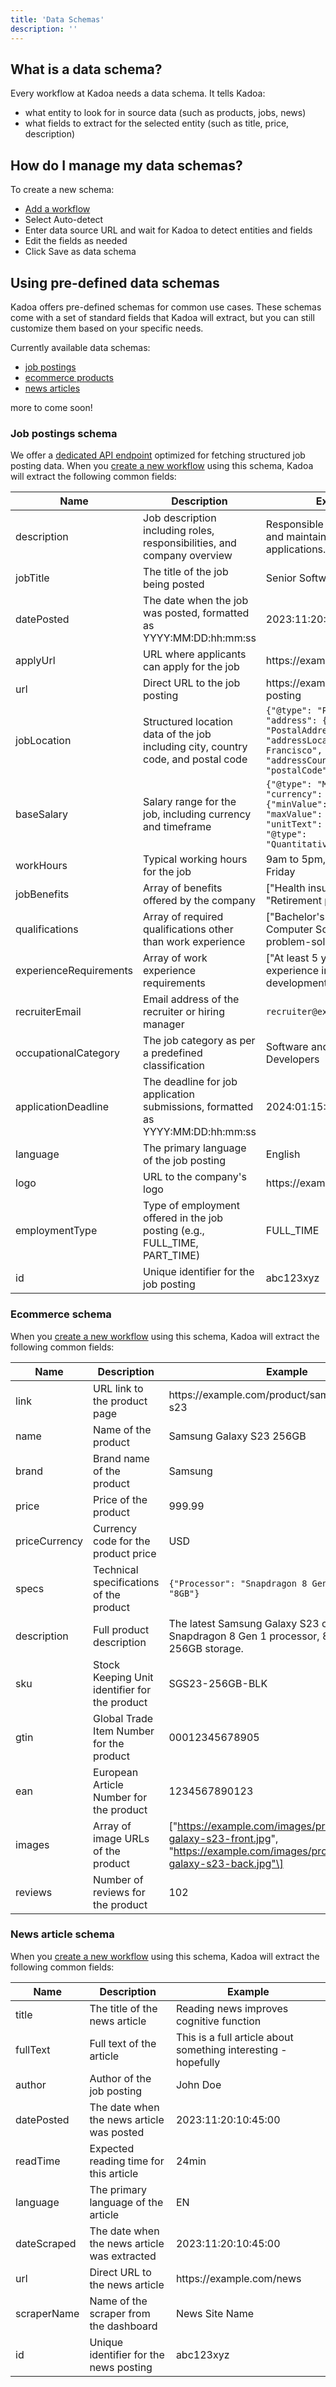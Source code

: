 ```yaml
---
title: 'Data Schemas'
description: ''
---
```


## What is a data schema?

Every workflow at Kadoa needs a data schema. It tells Kadoa:

-   what entity to look for in source data (such as products, jobs, news)
-   what fields to extract for the selected entity (such as title, price, description)

## How do I manage my data schemas?

To create a new schema:

-   [Add a workflow](https://www.kadoa.com/add)
-   Select Auto-detect
-   Enter data source URL and wait for Kadoa to detect entities and fields
-   Edit the fields as needed
-   Click Save as data schema

## Using pre-defined data schemas
Kadoa offers pre-defined schemas for common use cases.
These schemas come with a set of standard fields that Kadoa will extract, but you can still customize them based on your specific needs.

Currently available data schemas:
- [job postings](#job-postings-schema)
- [ecommerce products](#ecommerce-schema)
- [news articles](#news-article-schema)

more to come soon!


### Job postings schema

We offer a [dedicated API endpoint](https://services.kadoa.com/api-docs/) optimized for fetching structured job posting data.
When you [create a new workflow](https://www.kadoa.com/add) using this schema, Kadoa will extract the following common fields:

| Name | Description | Example |
| --- | --- | --- |
| description | Job description including roles, responsibilities, and company overview | Responsible for developing and maintaining web applications... |
| jobTitle | The title of the job being posted | Senior Software Engineer |
| datePosted | The date when the job was posted, formatted as YYYY:MM:DD:hh:mm:ss | 2023:11:20:10:45:00 |
| applyUrl | URL where applicants can apply for the job | https[]()://example.com/apply |
| url | Direct URL to the job posting | https[]()://example.com/job-posting |
| jobLocation | Structured location data of the job including city, country code, and postal code | `{"@type": "Place", "address": {"@type": "PostalAddress", "addressLocality": "San Francisco", "addressCountry": "US", "postalCode": "94103"}}` |
| baseSalary | Salary range for the job, including currency and timeframe | `{"@type": "MonetaryAmount", "currency": "USD", "value": {"minValue": 100000, "maxValue": 120000, "unitText": "ANNUALLY", "@type": "QuantitativeValue"}}` |
| workHours | Typical working hours for the job | 9am to 5pm, Monday to Friday |
| jobBenefits | Array of benefits offered by the company | \["Health insurance", "Retirement plan"\] |
| qualifications | Array of required qualifications other than work experience | \["Bachelor's degree in Computer Science", "Strong problem-solving skills"\] |
| experienceRequirements | Array of work experience requirements | \["At least 5 years of experience in software development"\] |
| recruiterEmail | Email address of the recruiter or hiring manager | `recruiter@example.com` |
| occupationalCategory | The job category as per a predefined classification | Software and Web Developers |
| applicationDeadline | The deadline for job application submissions, formatted as YYYY:MM:DD:hh:mm:ss | 2024:01:15:23:59:59 |
| language | The primary language of the job posting | English |
| logo | URL to the company's logo | https[]()://example.com/logo.png |
| employmentType | Type of employment offered in the job posting (e.g., FULL\_TIME, PART\_TIME) | FULL\_TIME |
| id | Unique identifier for the job posting | abc123xyz |

### Ecommerce schema

When you [create a new workflow](https://www.kadoa.com/add) using this schema, Kadoa will extract the following common fields:

| Name | Description | Example |
| --- | --- | --- |
| link | URL link to the product page | https[]()://example.com/product/samsung-galaxy-s23 |
| name | Name of the product | Samsung Galaxy S23 256GB |
| brand | Brand name of the product | Samsung |
| price | Price of the product | 999.99 |
| priceCurrency | Currency code for the product price | USD |
| specs | Technical specifications of the product | `{"Processor": "Snapdragon 8 Gen 1", "RAM": "8GB"}` |
| description | Full product description | The latest Samsung Galaxy S23 comes with a Snapdragon 8 Gen 1 processor, 8GB RAM, and a 256GB storage. |
| sku | Stock Keeping Unit identifier for the product | SGS23-256GB-BLK |
| gtin | Global Trade Item Number for the product | 00012345678905 |
| ean | European Article Number for the product | 1234567890123 |
| images | Array of image URLs of the product | \["https://example.com/images/product/samsung-galaxy-s23-front.jpg", "https://example.com/images/product/samsung-galaxy-s23-back.jpg"\] |
| reviews | Number of reviews for the product | 102 |

### News article schema

When you [create a new workflow](https://www.kadoa.com/add) using this schema, Kadoa will extract the following common fields:

| Name | Description | Example |
| --- | --- | --- |
| title | The title of the news article | Reading news improves cognitive function |
| fullText | Full text of the article | This is a full article about something interesting - hopefully |
| author | Author of the job posting | John Doe |
| datePosted | The date when the news article was posted | 2023:11:20:10:45:00 |
| readTime | Expected reading time for this article | 24min |
| language | The primary language of the article | EN |
| dateScraped | The date when the news article was extracted | 2023:11:20:10:45:00 |
| url | Direct URL to the news article | https[]()://example.com/news |
| scraperName | Name of the scraper from the dashboard | News Site Name |
| id | Unique identifier for the news posting | abc123xyz |